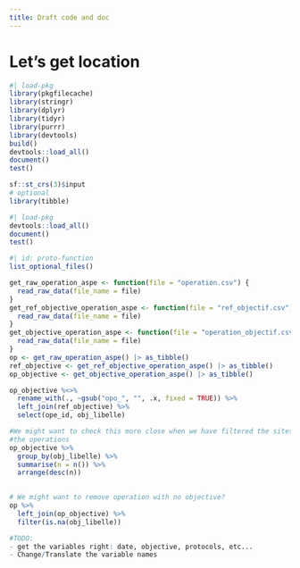 ```yaml
---
title: Draft code and doc
---
```


# Let's get location

```r
#| load-pkg
library(pkgfilecache)
library(stringr)
library(dplyr)
library(tidyr)
library(purrr)
library(devtools)
build()
devtools::load_all()
document()
test()

sf::st_crs(3)$input
# optional
library(tibble)
```

```r
#| load-pkg
devtools::load_all()
document()
test()
```


```r
#| id: proto-function
list_optional_files()

get_raw_operation_aspe <- function(file = "operation.csv") {
  read_raw_data(file_name = file)
}
get_ref_objective_operation_aspe <- function(file = "ref_objectif.csv") {
  read_raw_data(file_name = file)
}
get_objective_operation_aspe <- function(file = "operation_objectif.csv") {
  read_raw_data(file_name = file)
}
op <- get_raw_operation_aspe() |> as_tibble()
ref_objective <- get_ref_objective_operation_aspe() |> as_tibble()
op_objective <- get_objective_operation_aspe() |> as_tibble()

```



```r
op_objective %<>%
  rename_with(., ~gsub("opo_", "", .x, fixed = TRUE)) %>%
  left_join(ref_objective) %>%
  select(ope_id, obj_libelle)

#We might want to check this more close when we have filtered the sites and
#the operations
op_objective %>%
  group_by(obj_libelle) %>%
  summarise(n = n()) %>%
  arrange(desc(n))
  
```

```r
# We might want to remove operation with no objective?
op %>%
  left_join(op_objective) %>%
  filter(is.na(obj_libelle))
```

```r
#TODO:
- get the variables right: date, objective, protocols, etc...
- Change/Translate the variable names
```
